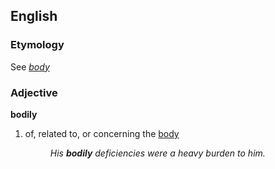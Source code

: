 ==English==
===Etymology===
See ''[[body]]''
===Adjective===
'''bodily'''
# of, related to, or concerning the [[body]]
#:''His '''bodily''' deficiencies were a heavy burden to him.''